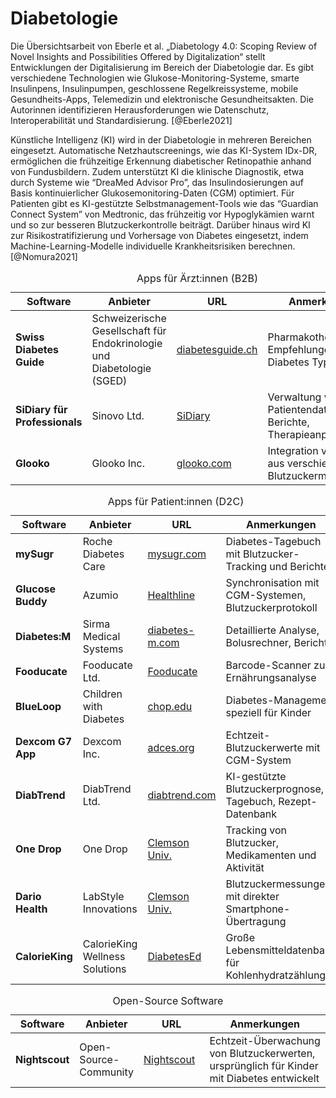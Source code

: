 # Diabetologie

Die Übersichtsarbeit von Eberle et al. „Diabetology 4.0: Scoping Review of Novel Insights and Possibilities Offered by Digitalization“ stellt Entwicklungen der Digitalisierung im Bereich der Diabetologie dar. Es gibt verschiedene Technologien wie Glukose-Monitoring-Systeme, smarte Insulinpens, Insulinpumpen, geschlossene Regelkreissysteme, mobile Gesundheits-Apps, Telemedizin und elektronische Gesundheitsakten. Die Autorinnen identifizieren Herausforderungen wie Datenschutz, Interoperabilität und Standardisierung. [@Eberle2021]

Künstliche Intelligenz (KI) wird in der Diabetologie in mehreren Bereichen eingesetzt. Automatische Netzhautscreenings, wie das KI-System IDx-DR, ermöglichen die frühzeitige Erkennung diabetischer Retinopathie anhand von Fundusbildern. Zudem unterstützt KI die klinische Diagnostik, etwa durch Systeme wie "DreaMed Advisor Pro", das Insulindosierungen auf Basis kontinuierlicher Glukosemonitoring-Daten (CGM) optimiert. Für Patienten gibt es KI-gestützte Selbstmanagement-Tools wie das "Guardian Connect System" von Medtronic, das frühzeitig vor Hypoglykämien warnt und so zur besseren Blutzuckerkontrolle beiträgt. Darüber hinaus wird KI zur Risikostratifizierung und Vorhersage von Diabetes eingesetzt, indem Machine-Learning-Modelle individuelle Krankheitsrisiken berechnen. [@Nomura2021]

| Software                  | Anbieter                                   | URL                                          | Anmerkungen                                                                                     |
|---------------------------|-------------------------------------------|----------------------------------------------|------------------------------------------------------------------------------------------------|
| **Swiss Diabetes Guide**  | Schweizerische Gesellschaft für Endokrinologie und Diabetologie (SGED) | [diabetesguide.ch](https://www.diabetesguide.ch/de/about) | Pharmakotherapie-Empfehlungen für Diabetes Typ 2                                              |
| **SiDiary für Professionals** | Sinovo Ltd.                           | [SiDiary](https://www.sidiary.de)          | Verwaltung von Patientendaten, Berichte, Therapieanpassung                                    |
| **Glooko**               | Glooko Inc.                                | [glooko.com](https://www.glooko.com)       | Integration von Daten aus verschiedenen Blutzuckermessgeräten                                 |

: Apps für Ärzt:innen (B2B)

| Software        | Anbieter                          | URL                                          | Anmerkungen                                                                                     |
|----------------|----------------------------------|----------------------------------------------|------------------------------------------------------------------------------------------------|
| **mySugr**     | Roche Diabetes Care             | [mysugr.com](https://mysugr.com)            | Diabetes-Tagebuch mit Blutzucker-Tracking und Berichten                                         |
| **Glucose Buddy** | Azumio                        | [Healthline](https://www.healthline.com/health/diabetes/top-iphone-android-apps) | Synchronisation mit CGM-Systemen, Blutzuckerprotokoll                                          |
| **Diabetes:M** | Sirma Medical Systems           | [diabetes-m.com](https://diabetes-m.com/)   | Detaillierte Analyse, Bolusrechner, Berichte                                                   |
| **Fooducate**  | Fooducate Ltd.                  | [Fooducate](https://www.healthline.com/health/diabetes/top-iphone-android-apps) | Barcode-Scanner zur Ernährungsanalyse                                                          |
| **BlueLoop**   | Children with Diabetes         | [chop.edu](https://www.chop.edu/health-resources/diabetes-apps) | Diabetes-Management speziell für Kinder                                                        |
| **Dexcom G7 App** | Dexcom Inc.                  | [adces.org](https://www.adces.org/education/danatech/apps-dtx/find-apps-tools) | Echtzeit-Blutzuckerwerte mit CGM-System                                                        |
| **DiabTrend**  | DiabTrend Ltd.                  | [diabtrend.com](https://diabtrend.com/)     | KI-gestützte Blutzuckerprognose, Tagebuch, Rezept-Datenbank                                    |
| **One Drop**   | One Drop                        | [Clemson Univ.](https://hgic.clemson.edu/factsheet/smartphone-apps-for-diabetes-self-management-support/) | Tracking von Blutzucker, Medikamenten und Aktivität                                           |
| **Dario Health** | LabStyle Innovations         | [Clemson Univ.](https://hgic.clemson.edu/factsheet/smartphone-apps-for-diabetes-self-management-support/) | Blutzuckermessungen mit direkter Smartphone-Übertragung                                       |
| **CalorieKing** | CalorieKing Wellness Solutions | [DiabetesEd](https://diabetesed.net/apps-for-diabetes/) | Große Lebensmitteldatenbank für Kohlenhydratzählung                                           |

: Apps für Patient:innen (D2C)

| Software        | Anbieter                          | URL                                          | Anmerkungen                                                                                     |
|----------------|----------------------------------|----------------------------------------------|------------------------------------------------------------------------------------------------|
| **Nightscout**           | Open-Source-Community                      | [Nightscout](https://en.wikipedia.org/wiki/Nightscout) | Echtzeit-Überwachung von Blutzuckerwerten, ursprünglich für Kinder mit Diabetes entwickelt  |

: Open-Source Software
